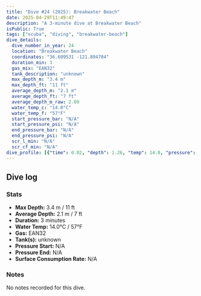 ```yaml
---
title: "Dive #24 (2025): Breakwater Beach"
date: 2025-04-29T11:49:47
description: "A 3-minute dive at Breakwater Beach"
isPublic: True
tags: ["scuba", "diving", "breakwater-beach"]
dive_details:
  dive_number_in_year: 24
  location: "Breakwater Beach"
  coordinates: "36.609531 -121.894704"
  duration_min: 3
  gas_mix: "EAN32"
  tank_description: "unknown"
  max_depth_m: "3.4 m"
  max_depth_ft: "11 ft"
  average_depth_m: "2.1 m"
  average_depth_ft: "7 ft"
  average_depth_m_raw: 2.09
  water_temp_c: "14.0°C"
  water_temp_f: "57°F"
  start_pressure_bar: "N/A"
  start_pressure_psi: "N/A"
  end_pressure_bar: "N/A"
  end_pressure_psi: "N/A"
  scr_l_min: "N/A"
  scr_cf_min: "N/A"
dive_profile: [{"time": 0.02, "depth": 1.26, "temp": 14.0, "pressure": null}, {"time": 0.03, "depth": 1.51, "temp": 14.0, "pressure": null}, {"time": 0.05, "depth": 1.72, "temp": 14.0, "pressure": null}, {"time": 0.07, "depth": 1.95, "temp": 14.0, "pressure": null}, {"time": 0.08, "depth": 2.13, "temp": 14.0, "pressure": null}, {"time": 0.1, "depth": 2.25, "temp": 14.0, "pressure": null}, {"time": 0.12, "depth": 2.43, "temp": 14.0, "pressure": null}, {"time": 0.13, "depth": 2.69, "temp": 14.0, "pressure": null}, {"time": 0.17, "depth": 3.07, "temp": 14.0, "pressure": null}, {"time": 0.18, "depth": 3.24, "temp": 14.0, "pressure": null}, {"time": 0.2, "depth": 3.35, "temp": 14.0, "pressure": null}, {"time": 0.22, "depth": 3.19, "temp": 14.0, "pressure": null}, {"time": 0.23, "depth": 3.08, "temp": 14.0, "pressure": null}, {"time": 0.25, "depth": 2.98, "temp": 14.0, "pressure": null}, {"time": 0.3, "depth": 3.11, "temp": 14.0, "pressure": null}, {"time": 0.4, "depth": 3.25, "temp": 14.0, "pressure": null}, {"time": 0.45, "depth": 3.06, "temp": 14.0, "pressure": null}, {"time": 0.48, "depth": 3.17, "temp": 14.0, "pressure": null}, {"time": 0.52, "depth": 3.31, "temp": 14.0, "pressure": null}, {"time": 0.75, "depth": 3.16, "temp": 14.0, "pressure": null}, {"time": 0.83, "depth": 3.3, "temp": 14.0, "pressure": null}, {"time": 0.93, "depth": 3.11, "temp": 14.0, "pressure": null}, {"time": 0.98, "depth": 3.33, "temp": 14.0, "pressure": null}, {"time": 1.03, "depth": 3.08, "temp": 14.0, "pressure": null}, {"time": 1.1, "depth": 3.28, "temp": 14.0, "pressure": null}, {"time": 1.15, "depth": 3.08, "temp": 14.0, "pressure": null}, {"time": 1.17, "depth": 2.94, "temp": 14.0, "pressure": null}, {"time": 1.22, "depth": 3.16, "temp": 14.0, "pressure": null}, {"time": 1.28, "depth": 3.05, "temp": 14.0, "pressure": null}, {"time": 1.65, "depth": 2.93, "temp": 14.0, "pressure": null}, {"time": 1.68, "depth": 3.04, "temp": 14.0, "pressure": null}, {"time": 1.82, "depth": 2.86, "temp": 14.0, "pressure": null}, {"time": 1.87, "depth": 2.98, "temp": 14.0, "pressure": null}, {"time": 1.9, "depth": 3.11, "temp": 14.0, "pressure": null}, {"time": 1.93, "depth": 2.92, "temp": 14.0, "pressure": null}, {"time": 2.02, "depth": 3.14, "temp": 14.0, "pressure": null}, {"time": 2.03, "depth": 3.04, "temp": 14.0, "pressure": null}, {"time": 2.05, "depth": 2.87, "temp": 14.0, "pressure": null}, {"time": 2.12, "depth": 3.07, "temp": 14.0, "pressure": null}, {"time": 2.27, "depth": 2.91, "temp": 14.0, "pressure": null}, {"time": 2.37, "depth": 2.76, "temp": 14.0, "pressure": null}, {"time": 2.4, "depth": 2.62, "temp": 14.0, "pressure": null}, {"time": 2.43, "depth": 2.52, "temp": 14.0, "pressure": null}, {"time": 2.52, "depth": 2.4, "temp": 14.0, "pressure": null}, {"time": 2.58, "depth": 2.54, "temp": 14.0, "pressure": null}, {"time": 2.62, "depth": 2.43, "temp": 14.0, "pressure": null}, {"time": 2.65, "depth": 2.31, "temp": 14.0, "pressure": null}, {"time": 2.7, "depth": 2.46, "temp": 14.0, "pressure": null}, {"time": 2.75, "depth": 2.31, "temp": 14.0, "pressure": null}, {"time": 2.77, "depth": 2.12, "temp": 14.0, "pressure": null}, {"time": 2.78, "depth": 1.94, "temp": 14.0, "pressure": null}, {"time": 2.88, "depth": 1.83, "temp": 14.0, "pressure": null}, {"time": 2.92, "depth": 1.94, "temp": 14.0, "pressure": null}, {"time": 3.0, "depth": 1.79, "temp": 14.0, "pressure": null}, {"time": 0.02, "depth": 0.0, "temp": 14.0, "pressure": null}]
---
```



## Dive log

<DiveChart frontmatter={frontmatter} />

### Stats
- **Max Depth:** 3.4 m / 11 ft
- **Average Depth:** 2.1 m / 7 ft
- **Duration:** 3 minutes
- **Water Temp:** 14.0°C / 57°F
- **Gas:** EAN32
- **Tank(s):** unknown
- **Pressure Start:** N/A
- **Pressure End:** N/A
- **Surface Consumption Rate:** N/A

### Notes
No notes recorded for this dive.
